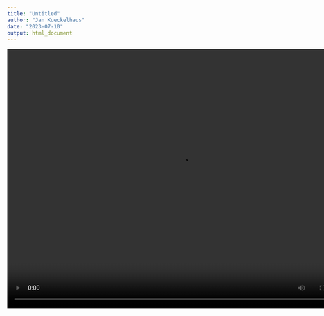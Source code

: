 ```yaml
---
title: "Untitled"
author: "Jan Kueckelhaus"
date: "2023-07-10"
output: html_document
---
```



<video width="800" height="600" controls>
  <source src="gifs/alignImageInteractive_Demo.mp4" type="video/mp4">
Your browser does not support the video tag.
</video>
